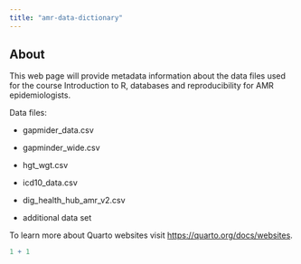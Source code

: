 ```yaml
---
title: "amr-data-dictionary"
---
```


## About

This web page will provide metadata information about the data files used for the course Introduction to R, databases and reproducibility for AMR epidemiologists.

Data files:

-   gapmider_data.csv

-   gapminder_wide.csv

-   hgt_wgt.csv

-   icd10_data.csv

-   dig_health_hub_amr_v2.csv

-   additional data set

To learn more about Quarto websites visit <https://quarto.org/docs/websites>.

```r
1 + 1
```
